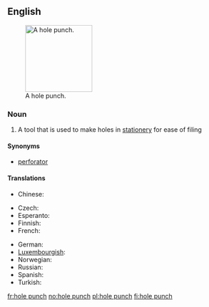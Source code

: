 ==English==
{{wikipedia}}
[[Image:Hole_punch.JPG|thumb|150px|A hole punch.]]

===Noun===
{{en-noun|sg=[[hole]] [[punch]]|es}}

# A tool that is used to make holes in [[stationery]] for ease of filing

====Synonyms====
* [[perforator]]

====Translations====
{{trans-top|tool}}
* Chinese:
*: {{trreq|Mandarin}}
* Czech: {{t-|cs|děrovačka|f}}
* Esperanto: {{t-|eo|truilo|xs=Esperanto}}
* Finnish: {{t|fi|rei'ittäjä}}
* French: {{t|fr|perforateur|m}}
{{trans-mid}}
* German: {{t+|de|Locher|m}}
* [[Luxembourgish]]: {{t-|lb|Locher|xs=Luxembourgish}}
* Norwegian: {{t+|no|hullemaskin}}
* Russian: {{t+|ru|дырокол|m|tr=dyrokól}}
* Spanish: {{t-|es|perforadora|f}}
* Turkish: {{t|tr|delgeç}}
{{trans-bottom}}

[[fr:hole punch]]
[[no:hole punch]]
[[pl:hole punch]]
[[fi:hole punch]]